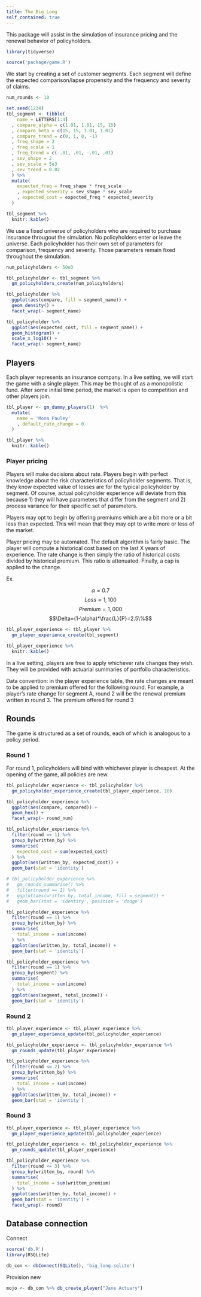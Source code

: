 ```yaml
---
title: The Big Long
self_contained: true
---
```


This package will assist in the simulation of insurance pricing and the renewal behavior of policyholders.

```r
library(tidyverse)

source('package/game.R')
```

We start by creating a set of customer segments. Each segment will define the expected comparison/lapse propensity and the frequency and severity of claims.

```r
num_rounds <- 10

set.seed(1234)
tbl_segment <- tibble(
    name = LETTERS[1:4]
  , compare_alpha = c(1.01, 1.01, 15, 15)
  , compare_beta = c(15, 15, 1.01, 1.01)
  , compare_trend = c(0, 1, 0, -1)
  , freq_shape = 2
  , freq_scale = 1
  , freq_trend = c(-.01, .01, -.01, .01)
  , sev_shape = 2
  , sev_scale = 5e3
  , sev_trend = 0.02
  ) %>% 
  mutate(
    expected_freq = freq_shape * freq_scale
    , expected_severity = sev_shape * sev_scale
    , expected_cost = expected_freq * expected_severity
  )
```

```r
tbl_segment %>% 
  knitr::kable()
```

We use a fixed universe of policyholders who are required to purchase insurance througout the simulation. No policyholders enter or leave the universe. Each policyholder has their own set of parameters for comparison, frequency and severity. Those parameters remain fixed throughout the simulation.

```r
num_policyholders <- 50e3

tbl_policyholder <- tbl_segment %>% 
  gm_policyholders_create(num_policyholders)
```

```r
tbl_policyholder %>% 
  ggplot(aes(compare, fill = segment_name)) +
  geom_density() + 
  facet_wrap(~ segment_name)
```

```r
tbl_policyholder %>% 
  ggplot(aes(expected_cost, fill = segment_name)) +
  geom_histogram() + 
  scale_x_log10() +
  facet_wrap(~ segment_name)
```

## Players

Each player represents an insurance company. In a live setting, we will start the game with a single player. This may be thought of as a monopolistic fund. After some initial time period, the market is open to competition and other players join.

```r
tbl_player <- gm_dummy_players(1)  %>% 
  mutate(
    name = 'Mona Pauley'
    , default_rate_change = 0
  )
```

```r
tbl_player %>% 
  knitr::kable()
```

### Player pricing

Players will make decisions about rate. Players begin with perfect knowledge about the risk characteristics of policyholder segments. That is, they know expected value of losses are for the typical policyholder by segment. Of course, actual policyholder experience will deviate from this because 1) they will have parameters that differ from the segment and 2) process variance for their specific set of parameters.

Players may opt to begin by offering premiums which are a bit more or a bit less than expected. This will mean that they may opt to write more or less of the market.

Player pricing may be automated. The default algorithm is fairly basic. The player will compute a historical cost based on the last X years of experience. The rate change is then simply the ratio of historical costs divided by historical premium. This ratio is attenuated. Finally, a cap is applied to the change.

Ex.

$$\alpha = 0.7$$
$$Loss = 1,100$$
$$Premium = 1,000$$
$$\Delta=(1-\alpha)*\frac{L}{P}=2.5\%$$

```r
tbl_player_experience <- tbl_player %>% 
  gm_player_experience_create(tbl_segment)
```

```r
tbl_player_experience %>% 
  knitr::kable()
```

In a live setting, players are free to apply whichever rate changes they wish. They will be provided with actuarial summaries of portfolio characteristics.

Data convention: in the player experience table, the rate changes are meant to be applied to premium offered for the following round. For example, a player's rate change for segment A, round 2 will be the renewal premium written in round 3. The premium offered for round 3 

## Rounds

The game is structured as a set of rounds, each of which is analogous to a policy period. 

### Round 1

For round 1, policyholders will bind with whichever player is cheapest. At the opening of the game, all policies are new.

```r
tbl_policyholder_experience <- tbl_policyholder %>% 
  gm_policyholder_experience_create(tbl_player_experience, 10)
```

```r
tbl_policyholder_experience %>% 
  ggplot(aes(compare, compared)) + 
  geom_hex() +
  facet_wrap(~ round_num)

tbl_policyholder_experience %>% 
  filter(round == 1) %>% 
  group_by(written_by) %>% 
  summarise(
    expected_cost = sum(expected_cost)
  ) %>% 
  ggplot(aes(written_by, expected_cost)) + 
  geom_bar(stat = 'identity')

# tbl_policyholder_experience %>% 
#   gm_rounds_summarise() %>% 
#   filter(round == 1) %>% 
#   ggplot(aes(written_by, total_income, fill = segment)) + 
#   geom_bar(stat = 'identity', position = 'dodge')

tbl_policyholder_experience %>% 
  filter(round == 1) %>% 
  group_by(written_by) %>% 
  summarise(
    total_income = sum(income)
  ) %>% 
  ggplot(aes(written_by, total_income)) + 
  geom_bar(stat = 'identity')

tbl_policyholder_experience %>% 
  filter(round == 1) %>% 
  group_by(segment) %>% 
  summarise(
    total_income = sum(income)
  ) %>% 
  ggplot(aes(segment, total_income)) + 
  geom_bar(stat = 'identity')
```

### Round 2

```r
tbl_player_experience <- tbl_player_experience %>% 
  gm_player_experience_update(tbl_policyholder_experience)

tbl_policyholder_experience <- tbl_policyholder_experience %>% 
  gm_rounds_update(tbl_player_experience)
```

```r
tbl_policyholder_experience %>% 
  filter(round <= 2) %>% 
  group_by(written_by) %>% 
  summarise(
    total_income = sum(income)
  ) %>% 
  ggplot(aes(written_by, total_income)) + 
  geom_bar(stat = 'identity')
```

### Round 3

```r
tbl_player_experience <- tbl_player_experience %>% 
  gm_player_experience_update(tbl_policyholder_experience)

tbl_policyholder_experience <- tbl_policyholder_experience %>% 
  gm_rounds_update(tbl_player_experience)
```

```r
tbl_policyholder_experience %>% 
  filter(round <= 3) %>% 
  group_by(written_by, round) %>% 
  summarise(
    total_income = sum(written_premium)
  ) %>% 
  ggplot(aes(written_by, total_income)) + 
  geom_bar(stat = 'identity') + 
  facet_wrap(~ round)
```

## Database connection

Connect

```r
source('db.R')
library(RSQLite)

db_con <- dbConnect(SQLite(), 'big_long.sqlite')
```

Provision new


```r
mojo <- db_con %>% db_create_player("Jane Actuary")
```

